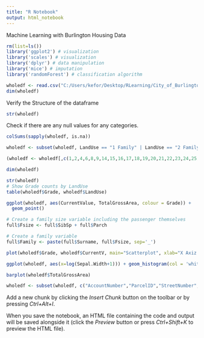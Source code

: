 ```yaml
---
title: "R Notebook"
output: html_notebook
---
```

Machine Learning with Burlington Housing Data

```r
rm(list=ls())
library('ggplot2') # visualization
library('scales') # visualization
library('dplyr') # data manipulation
library('mice') # imputation
library('randomForest') # classification algorithm

wholedf <- read.csv("C:/Users/kefor/Desktop/RLearning/City_of_Burlington_Property_Details.csv", header = TRUE)
dim(wholedf)
```
Verify the Structure of the dataframe

```r
str(wholedf)
```
Check if there are any null values for any categories.
```r
colSums(sapply(wholedf, is.na))
```

```r
wholedf <- subset(wholedf, LandUse == "1 Family" | LandUse == "2 Family" | LandUse == "3 Family" | LandUse == "4 Family" | LandUse == "Apartments 5+Units" | LandUse == "Condo")

(wholedf <- wholedf[,c(1,2,4,6,8,9,14,15,16,17,18,19,20,21,22,23,24,25,26,27,28,31,32,33,34,35,36,37,38)])

dim(wholedf)
```

```r
str(wholedf)
# Show Grade counts by LandUse
table(wholedf$Grade, wholedf$LandUse)
```

```r
ggplot(wholedf, aes(CurrentValue, TotalGrossArea, colour = Grade)) + 
  geom_point()
```

```r
# Create a family size variable including the passenger themselves
full$Fsize <- full$SibSp + full$Parch

# Create a family variable 
full$Family <- paste(full$Surname, full$Fsize, sep='_')
```

```r
plot(wholedf$Grade, wholedf$CurrentV, main="Scatterplot", xlab="X Axiz ", ylab="Y Axis", pch=19)

```


```r
ggplot(wholedf, aes(x=log(Sepal.Width+1))) + geom_histogram(col = 'white') + theme_light()
```

```r
barplot(wholedf$TotalGrossArea)
```

```r
wholedf <- subset(wholedf, c("AccountNumber","ParcelID","StreetNumber","StreetName","Unit","CuO1LastName","CuO1FirstName","LandUse","CurrentAcres","TotalGrossArea","FinishedArea","CurrentValue","CurrentLandValue","CurrentYardItemsValue","CurrentBuildingValue","BuildingType","HeatFuel","HeatType","Grade","YearBlt","SaleDate","SalePrice","NumofRooms","NumofBedrooms","Baths","NumofUnits","ZoningCode","Foundation","Depreciation","PropertyCenterPoint"))
```

Add a new chunk by clicking the *Insert Chunk* button on the toolbar or by pressing *Ctrl+Alt+I*.

When you save the notebook, an HTML file containing the code and output will be saved alongside it (click the *Preview* button or press *Ctrl+Shift+K* to preview the HTML file).
